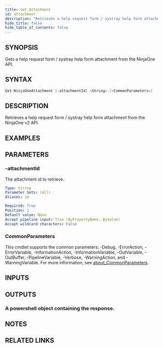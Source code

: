 ```yaml
---
title: Get Attachment
id: attachment
description: "Retrieves a help request form / systray help form attachment from the NinjaOne v2 API."
hide_title: false
hide_table_of_contents: false
---
```


## SYNOPSIS

Gets a help request form / systray help form attachment from the NinjaOne API.

## SYNTAX

```powershell
Get-NinjaOneAttachment [-attachmentId] <String> [<CommonParameters>]
```

## DESCRIPTION

Retrieves a help request form / systray help form attachment from the NinjaOne v2 API.

## EXAMPLES

## PARAMETERS

### -attachmentId

The attachment id to retrieve.

```yaml
Type: String
Parameter Sets: (All)
Aliases: id

Required: True
Position: 1
Default value: None
Accept pipeline input: True (ByPropertyName, ByValue)
Accept wildcard characters: False
```

### CommonParameters

This cmdlet supports the common parameters: -Debug, -ErrorAction, -ErrorVariable, -InformationAction, -InformationVariable, -OutVariable, -OutBuffer, -PipelineVariable, -Verbose, -WarningAction, and -WarningVariable. For more information, see [about_CommonParameters](http://go.microsoft.com/fwlink/?LinkID=113216).

## INPUTS

## OUTPUTS

### A powershell object containing the response.

## NOTES

## RELATED LINKS
